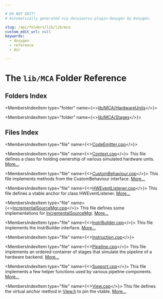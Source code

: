 ```yaml
---

# DO NOT EDIT!
# Automatically generated via docusaurus-plugin-doxygen by Doxygen.

slug: /api/folders/lib/lib/mca
custom_edit_url: null
keywords:
  - doxygen
  - reference
  - dir

---
```





# The `lib/MCA` Folder Reference

<DoxygenPage pluginConfig={pluginConfig}>



## Folders Index

<MembersIndex>

<MembersIndexItem
  type="folder"
  name={<><a href="/docs/api/folders/lib/lib/mca/lib/mca/hardwareunits">lib/MCA/HardwareUnits</a></>}>
</MembersIndexItem>

<MembersIndexItem
  type="folder"
  name={<><a href="/docs/api/folders/lib/lib/mca/lib/mca/stages">lib/MCA/Stages</a></>}>
</MembersIndexItem>

</MembersIndex>

## Files Index

<MembersIndex>

<MembersIndexItem
  type="file"
  name={<><a href="/docs/api/files/lib/lib/mca/codeemitter-cpp">CodeEmitter.cpp</a></>}>
</MembersIndexItem>

<MembersIndexItem
  type="file"
  name={<><a href="/docs/api/files/lib/lib/mca/context-cpp">Context.cpp</a></>}>
This file defines a class for holding ownership of various simulated hardware units. <a href="/docs/api/files/lib/lib/mca/context-cpp/#details">More...</a>
</MembersIndexItem>

<MembersIndexItem
  type="file"
  name={<><a href="/docs/api/files/lib/lib/mca/custombehaviour-cpp">CustomBehaviour.cpp</a></>}>
This file implements methods from the CustomBehaviour interface. <a href="/docs/api/files/lib/lib/mca/custombehaviour-cpp/#details">More...</a>
</MembersIndexItem>

<MembersIndexItem
  type="file"
  name={<><a href="/docs/api/files/lib/lib/mca/hweventlistener-cpp">HWEventListener.cpp</a></>}>
This file defines a vtable anchor for class HWEventListener. <a href="/docs/api/files/lib/lib/mca/hweventlistener-cpp/#details">More...</a>
</MembersIndexItem>

<MembersIndexItem
  type="file"
  name={<><a href="/docs/api/files/lib/lib/mca/incrementalsourcemgr-cpp">IncrementalSourceMgr.cpp</a></>}>
This file defines some implementations for <a href="/docs/api/classes/llvm/mca/incrementalsourcemgr">IncrementalSourceMgr</a>. <a href="/docs/api/files/lib/lib/mca/incrementalsourcemgr-cpp/#details">More...</a>
</MembersIndexItem>

<MembersIndexItem
  type="file"
  name={<><a href="/docs/api/files/lib/lib/mca/instrbuilder-cpp">InstrBuilder.cpp</a></>}>
This file implements the InstrBuilder interface. <a href="/docs/api/files/lib/lib/mca/instrbuilder-cpp/#details">More...</a>
</MembersIndexItem>

<MembersIndexItem
  type="file"
  name={<><a href="/docs/api/files/lib/lib/mca/instruction-cpp">Instruction.cpp</a></>}>
</MembersIndexItem>

<MembersIndexItem
  type="file"
  name={<><a href="/docs/api/files/lib/lib/mca/pipeline-cpp">Pipeline.cpp</a></>}>
This file implements an ordered container of stages that simulate the pipeline of a hardware backend. <a href="/docs/api/files/lib/lib/mca/pipeline-cpp/#details">More...</a>
</MembersIndexItem>

<MembersIndexItem
  type="file"
  name={<><a href="/docs/api/files/lib/lib/mca/support-cpp">Support.cpp</a></>}>
This file implements a few helper functions used by various pipeline components. <a href="/docs/api/files/lib/lib/mca/support-cpp/#details">More...</a>
</MembersIndexItem>

<MembersIndexItem
  type="file"
  name={<><a href="/docs/api/files/lib/lib/mca/view-cpp">View.cpp</a></>}>
This file defines the virtual anchor method in <a href="/docs/api/files/include/include/llvm/include/llvm/mca/view-h">View.h</a> to pin the vtable. <a href="/docs/api/files/lib/lib/mca/view-cpp/#details">More...</a>
</MembersIndexItem>

</MembersIndex>


</DoxygenPage>
